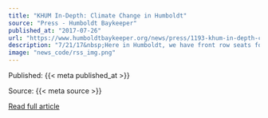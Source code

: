 ```yaml
---
title: "KHUM In-Depth: Climate Change in Humboldt"
source: "Press - Humboldt Baykeeper"
published_at: "2017-07-26"
url: "https://www.humboldtbaykeeper.org/news/press/1193-khum-in-depth-climate-change-in-humboldt"
description: "7/21/17&nbsp;Here in Humboldt, we have front row seats for climate change. Sea level rise in one direction. Stronger and more frequent wildfires in the other. Responses are all over the spectrum from President Trump withdrawing the U.S. from the Paris Climate Accord to Governor Brown saying&nbsp;“California is all-in on de-carbonizing our economy.” &nbsp;In this installment of KHUM In Depth, we talk with experts and local community members who are working to&nbsp;assess&nbsp;how Humboldt will be affected by climate change and what we could and should be doing about it now.&nbsp;We talk with environmental engineer, former Harbor District Commissioner&nbsp;and current&nbsp;County Supervisor Mike Wilson as well as Humboldt Baykeeper’s Jennifer Kalt about challenges we face along the populated coast when it comes to sea level rise.&nbsp; Janet Upton of Cal Fire tells us from her Sacramento office how hotter, dryer summers have changed the wildfire landscape in California and what the state is doing to address these changes.&nbsp; Climate Vulnerability Assessment&nbsp;expert and lecturer&nbsp;at Humboldt State University, Michael Furniss, speaks about steps we are taking on the local and state level to curb carbon emissions.&nbsp; We also talk with Katie Gurin from our local chapter of&nbsp;350.org&nbsp;about the organization’s focus in combating climate related issues in our community.&nbsp;"
image: "news_code/rss_img.png"
---
```



  Published: {{< meta published_at >}}
  

  Source: {{< meta source >}}
  

  [Read full article]({{< meta url >}})
  

